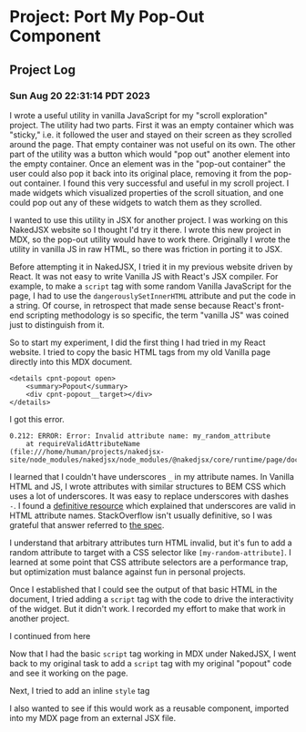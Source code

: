 # Project: Port My Pop-Out Component

## Project Log

### Sun Aug 20 22:31:14 PDT 2023

I wrote a useful utility in vanilla JavaScript for my "scroll exploration" project. The utility had two parts. First it was an empty container which was "sticky," i.e. it followed the user and stayed on their screen as they scrolled around the page. That empty container was not useful on its own. The other part of the utility was a button which would "pop out" another element into the empty container. Once an element was in the "pop-out container" the user could also pop it back into its original place, removing it from the pop-out container. I found this very successful and useful in my scroll project. I made widgets which visualized properties of the scroll situation, and one could pop out any of these widgets to watch them as they scrolled.

I wanted to use this utility in JSX for another project. I was working on this NakedJSX website so I thought I'd try it there. I wrote this new project in MDX, so the pop-out utility would have to work there. Originally I wrote the utility in vanilla JS in raw HTML, so there was friction in porting it to JSX.

Before attempting it in NakedJSX, I tried it in my previous website driven by React. It was not easy to write Vanilla JS with React's JSX compiler. For example, to make a `script` tag with some random Vanilla JavaScript for the page, I had to use the `dangerouslySetInnerHTML` attribute and put the code in a string. Of course, in retrospect that made sense because React's front-end scripting methodology is so specific, the term "vanilla JS" was coined just to distinguish from it.

So to start my experiment, I did the first thing I had tried in my React website. I tried to copy the basic HTML tags from my old Vanilla page directly into this MDX document.

```
<details cpnt-popout open>
    <summary>Popout</summary>
    <div cpnt-popout__target></div>
</details>
```

I got this error.

```
0.212: ERROR: Error: Invalid attribute name: my_random_attribute
    at requireValidAttributeName (file:///home/human/projects/nakedjsx-site/node_modules/nakedjsx/node_modules/@nakedjsx/core/runtime/page/document.mjs:313:15)
```

I learned that I couldn't have underscores `_` in my attribute names. In Vanilla HTML and JS, I wrote attributes with similar structures to BEM CSS which uses a lot of underscores. It was easy to replace underscores with dashes `-`. I found a [definitive resource](https://stackoverflow.com/a/926136) which explained that underscores are valid in HTML attribute names. StackOverflow isn't usually definitive, so I was grateful that answer referred to [the spec](https://html.spec.whatwg.org/multipage/syntax.html#attributes-2).

I understand that arbitrary attributes turn HTML invalid, but it's fun to add a random attribute to target with a CSS selector like `[my-random-attribute]`. I learned at some point that CSS attribute selectors are a performance trap, but optimization must balance against fun in personal projects.

Once I established that I could see the output of that basic HTML in the document, I tried adding a `script` tag with the code to drive the interactivity of the widget. But it didn't work. I recorded my effort to make that work in <Link slug="project-write-script-and-style-tags">another project.</Link>

<Future>I continued from here</Future>

<Future>Now that I had the basic `script` tag working in MDX under NakedJSX, I went back to my original task to add a `script` tag with my original "popout" code and see it working on the page.</Future>

<Future>Next, I tried to add an inline `style` tag</Future>

<Future>I also wanted to see if this would work as a reusable component, imported into my MDX page from an external JSX file.</Future>
